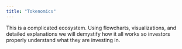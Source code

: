 ```yaml
---
title: "Tokenomics"
---
```


This is a complicated ecosystem. Using flowcharts, visualizations, and detailed explanations we will demystify how it all works so investors properly understand what they are investing in.